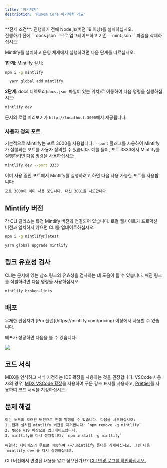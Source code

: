 ```yaml
---
title: '아키텍처'
description: 'Ruoom Core 아키텍처 개요'
---
```


<Info>
  **전제 조건**: 진행하기 전에 Node.js(버전 19 이상)를 설치하십시오. <br />
  진행하기 전에 ```docs.json```으로 업그레이드하고 기존 ```mint.json``` 파일을 삭제하십시오.
</Info>

Mintlify를 설치하고 운영 체제에서 실행하려면 다음 단계를 따르십시오:

**1단계**: Mintlify 설치:

<CodeGroup>

  ```bash npm
  npm i -g mintlify
  ```

```bash yarn
  yarn global add mintlify
```

</CodeGroup>

**2단계**: docs 디렉토리(`docs.json` 파일이 있는 위치)로 이동하여 다음 명령을 실행하십시오:

```bash
mintlify dev
```

문서의 로컬 미리보기가 `http://localhost:3000`에서 제공됩니다.

### 사용자 정의 포트

기본적으로 Mintlify는 포트 3000을 사용합니다. `--port` 플래그를 사용하여 Mintlify가 실행되는 포트를 사용자 정의할 수 있습니다. 예를 들어, 포트 3333에서 Mintlify를 실행하려면 다음 명령을 사용하십시오:

```bash
mintlify dev --port 3333
```

이미 사용 중인 포트에서 Mintlify를 실행하려고 하면 다음 사용 가능한 포트를 사용합니다:

```md
포트 3000이 이미 사용 중입니다. 대신 3001을 시도합니다.
```

## Mintlify 버전

각 CLI 릴리스는 특정 Mintlify 버전과 연결되어 있습니다. 로컬 웹사이트가 프로덕션 버전과 일치하지 않으면 CLI를 업데이트하십시오:

<CodeGroup>

```bash npm
npm i -g mintlify@latest
```

```bash yarn
yarn global upgrade mintlify
```

</CodeGroup>

## 링크 유효성 검사

CLI는 문서에 있는 참조 링크의 유효성을 검사하는 데 도움이 될 수 있습니다. 깨진 링크를 식별하려면 다음 명령을 사용하십시오:

```bash
mintlify broken-links
```

## 배포

<Tip>
  무제한 편집자가 [Pro
  플랜](https://mintlify.com/pricing) 이상에서 사용할 수 있습니다.
</Tip>

배포가 성공하면 다음을 볼 수 있습니다:

<Frame>
  <img src="/images/checks-passed.png" style={{ borderRadius: '0.5rem' }} />
</Frame>

## 코드 서식

MDX를 인식하고 서식 지정하는 IDE 확장을 사용하는 것을 권장합니다. VSCode 사용자의 경우, [MDX VSCode 확장](https://marketplace.visualstudio.com/items?itemName=unifiedjs.vscode-mdx)을 사용하여 구문 강조 표시를 사용하고, [Prettier](https://marketplace.visualstudio.com/items?itemName=esbenp.prettier-vscode)를 사용하여 코드 서식을 지정하십시오.

## 문제 해결

<AccordionGroup>
  <Accordion title='오류: "sharp" 모듈을 darwin-arm64 런타임을 사용하여 로드할 수 없습니다'>

    이는 노드의 오래된 버전으로 인해 발생할 수 있습니다. 다음을 시도하십시오:
    1. 현재 설치된 mintlify 버전을 제거합니다: `npm remove -g mintlify`
    2. Node v19 이상으로 업그레이드합니다.
    3. mintlify를 다시 설치합니다: `npm install -g mintlify`
  </Accordion>

  <Accordion title="문제: 알 수 없는 오류가 발생했습니다">
  
    해결책: 디바이스의 루트로 이동하여 \~/.mintlify 폴더를 삭제하십시오. 그런 다음 `mintlify dev`를 다시 실행하십시오.
  </Accordion>
</AccordionGroup>

CLI 버전에서 변경된 내용을 알고 싶으신가요? [CLI 변경 로그를 확인하십시오.](https://www.npmjs.com/package/mintlify?activeTab=versions)
